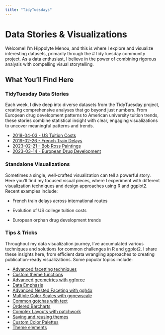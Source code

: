 ```yaml
---
title: "TidyTuesdays"
---
```


# Data Stories & Visualizations

Welcome! I'm Hippolyte Menou, and this is where I explore and visualize interesting datasets, primarily through the #TidyTuesday community project. As a data enthusiast, I believe in the power of combining rigorous analysis with compelling visual storytelling.

## What You'll Find Here

### TidyTuesday Data Stories

Each week, I dive deep into diverse datasets from the TidyTuesday project, creating comprehensive analyses that go beyond just numbers. From European drug development patterns to American university tuition trends, these stories combine statistical insight with clear, engaging visualizations to uncover meaningful patterns and trends.

-   [2018-04-03 - US Tuition Costs](2018-04-03%20-%20US%20Tuition%20Costs/2018-04-03%20-%20US%20Tuition%20Costs.qmd)
-   [2019-02-26 - French Train Delays](2019-02-26%20-%20French%20Train%20Delays/2019-02-26%20-%20French%20Train%20Delays.qmd)
-   [2023-02-21 - Bob Ross Paintings](2023-02-21%20-%20Bob%20Ross%20Paintings/2023-02-21%20-%20Bob%20Ross%20Paintings.qmd)
-   [2023-03-14 - European Drug Development](2023-03-14%20-%20European%20Drug%20Development/2023-03-14%20-%20European%20Drug%20Development.qmd)

### Standalone Visualizations

Sometimes a single, well-crafted visualization can tell a powerful story. Here you'll find my focused visual pieces, where I experiment with different visualization techniques and design approaches using R and ggplot2. Recent examples include:

-   French train delays across international routes

-   Evolution of US college tuition costs

-   European orphan drug development trends

### Tips & Tricks

Throughout my data visualization journey, I've accumulated various techniques and solutions for common challenges in R and ggplot2. I share these insights here, from efficient data wrangling approaches to creating publication-ready visualizations. Some popular topics include:

-   [Advanced facetting techniques](tips/Advanced%20facetting%20techniques.qmd)
-   [Custom theme functions](tips/Custom%20theme%20functions.qmd)
-   [Advanced geometries with ggforce](tips/Advanced%20geometries%20with%20ggforce.qmd)
-   [Data Emphasis](tips/Data%20Emphasis.qmd)
-   [Advanced Nested Faceting with ggh4x](tips/Advanced%20Nested%20Faceting%20with%20ggh4x.qmd)
-   [Multiple Color Scales with ggnewscale](tips/Multiple%20Color%20Scales%20with%20ggnewscale.qmd)
-   [Common gotchas with text](tips/Common%20gotchas%20with%20text.qmd)
-   [Ordered Barcharts](tips/Ordered%20Barcharts.qmd)
-   [Complex Layouts with patchwork](tips/Complex%20Layouts%20with%20patchwork.qmd)
-   [Saving and reusing themes](tips/Saving%20and%20reusing%20themes.qmd)
-   [Custom Color Palettes](tips/Custom%20Color%20Palettes.qmd)
-   [Theme elements](tips/Theme%20elements.qmd)
